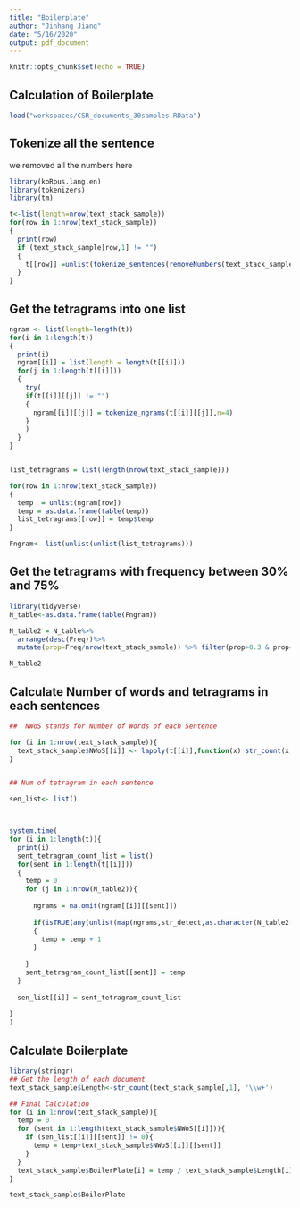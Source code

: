 ```yaml
---
title: "Boilerplate"
author: "Jinhang Jiang"
date: "5/16/2020"
output: pdf_document
---
```


```r
knitr::opts_chunk$set(echo = TRUE)
```

## Calculation of Boilerplate



```r
load("workspaces/CSR_documents_30samples.RData")
```

## Tokenize all the sentence

we removed all the numbers here

```r
library(koRpus.lang.en)
library(tokenizers)
library(tm)

t<-list(length=nrow(text_stack_sample))
for(row in 1:nrow(text_stack_sample))
{
  print(row)
  if (text_stack_sample[row,1] != "")
  {
    t[[row]] =unlist(tokenize_sentences(removeNumbers(text_stack_sample[row,1])))
  }
}
```


## Get the tetragrams into one list

```r
ngram <- list(length=length(t))
for(i in 1:length(t))
{
  print(i)
  ngram[[i]] = list(length = length(t[[i]]))
  for(j in 1:length(t[[i]]))
  {
    try(
    if(t[[i]][[j]] != "")
    {
      ngram[[i]][[j]] = tokenize_ngrams(t[[i]][[j]],n=4)
    }
    )
  }
}


list_tetragrams = list(length(nrow(text_stack_sample)))

for(row in 1:nrow(text_stack_sample))
{
  temp  = unlist(ngram[row])
  temp = as.data.frame(table(temp))
  list_tetragrams[[row]] = temp$temp    
}

Fngram<- list(unlist(unlist(list_tetragrams)))
```


## Get the tetragrams with frequency between 30% and 75%
```r
library(tidyverse)
N_table<-as.data.frame(table(Fngram))

N_table2 = N_table%>%
  arrange(desc(Freq))%>%
  mutate(prop=Freq/nrow(text_stack_sample)) %>% filter(prop>0.3 & prop<=0.75)

N_table2
```

## Calculate Number of words and tetragrams in each sentences
```r
##  NWoS stands for Number of Words of each Sentence

for (i in 1:nrow(text_stack_sample)){
  text_stack_sample$NWoS[[i]] <- lapply(t[[i]],function(x) str_count(x,'\\w+'))
}


## Num of tetragram in each sentence

sen_list<- list()



system.time(
for (i in 1:length(t)){
  print(i)
  sent_tetragram_count_list = list()
  for(sent in 1:length(t[[i]]))
  {
    temp = 0
    for (j in 1:nrow(N_table2)){
      
      ngrams = na.omit(ngram[[i]][[sent]])
      
      if(isTRUE(any(unlist(map(ngrams,str_detect,as.character(N_table2[j,1]))))))
      {
        temp = temp + 1 
      }
      
    }
    sent_tetragram_count_list[[sent]] = temp
  }
  
  sen_list[[i]] = sent_tetragram_count_list
  
}
)
```


## Calculate Boilerplate
```r
library(stringr)
## Get the length of each document
text_stack_sample$Length<-str_count(text_stack_sample[,1], '\\w+')

## Final Calculation
for (i in 1:nrow(text_stack_sample)){
  temp = 0
  for (sent in 1:length(text_stack_sample$NWoS[[i]])){
    if (sen_list[[i]][[sent]] != 0){
      temp = temp+text_stack_sample$NWoS[[i]][[sent]]
    }
  }
  text_stack_sample$BoilerPlate[i] = temp / text_stack_sample$Length[i] 
}

text_stack_sample$BoilerPlate
```